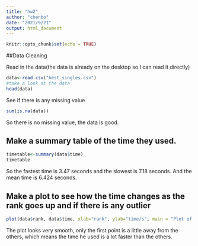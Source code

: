 ---
title: "hw2"
author: "chenbo"
date: "2021/9/21"
output: html_document
---

```{r setup, include=FALSE}
knitr::opts_chunk$set(echo = TRUE)
```
##Data Cleaning

Read in the data(the data is already on the desktop so I can read it directly)
```{r}
data<-read.csv("best_singles.csv")
#take a look at the data
head(data)
```
See if there is any missing value
```{r}
sum(is.na(data))
```
So there is no missing value, the data is good.

## Make a summary table of the time they used. 
```{r}
timetable<-summary(data$time)
timetable
```
So the fastest time is 3.47 seconds and the slowest is 7.18 seconds. And the mean time is 6.424 seconds.

## Make a plot to see how the time changes as the rank goes up and if there is any outlier
```{r}
plot(data$rank, data$time, xlab="rank", ylab="time/s", main = "Plot of Time and Rank")
```
The plot looks very smooth, only the first point is a little away from the others, which means the time he used is a lot faster than the others.
